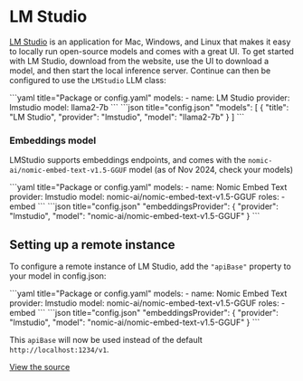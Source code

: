 
# LM Studio

[LM Studio](https://lmstudio.ai) is an application for Mac, Windows, and Linux that makes it easy to locally run open-source models and comes with a great UI. To get started with LM Studio, download from the website, use the UI to download a model, and then start the local inference server. Continue can then be configured to use the `LMStudio` LLM class:

<Tabs groupId="config-example">
  <TabItem value="yaml" label="YAML">
  ```yaml title="Package or config.yaml"
  models:
    - name: LM Studio
      provider: lmstudio
      model: llama2-7b
  ```
  </TabItem>
  <TabItem value="json" label="JSON">
  ```json title="config.json"
    "models": [
      {
        "title": "LM Studio",
        "provider": "lmstudio",
        "model": "llama2-7b"
      }
    ]
  ```
  </TabItem>
</Tabs>

### Embeddings model

LMStudio supports embeddings endpoints, and comes with the `nomic-ai/nomic-embed-text-v1.5-GGUF` model (as of Nov 2024, check your models)

<Tabs groupId="config-example">
  <TabItem value="yaml" label="YAML">
  ```yaml title="Package or config.yaml"
  models:
    - name: Nomic Embed Text
      provider: lmstudio
      model: nomic-ai/nomic-embed-text-v1.5-GGUF
      roles:
        - embed
  ```
  </TabItem>
  <TabItem value="json" label="JSON">
  ```json title="config.json"
    "embeddingsProvider": {
      "provider": "lmstudio",
      "model": "nomic-ai/nomic-embed-text-v1.5-GGUF"
    }
  ```
  </TabItem>
</Tabs>

## Setting up a remote instance

To configure a remote instance of LM Studio, add the `"apiBase"` property to your model in config.json:

<Tabs groupId="config-example">
  <TabItem value="yaml" label="YAML">
  ```yaml title="Package or config.yaml"
  models:
    - name: Nomic Embed Text
      provider: lmstudio
      model: nomic-ai/nomic-embed-text-v1.5-GGUF
      roles:
        - embed
  ```
  </TabItem>
  <TabItem value="json" label="JSON">
  ```json title="config.json"
    "embeddingsProvider": {
      "provider": "lmstudio",
      "model": "nomic-ai/nomic-embed-text-v1.5-GGUF"
    }
  ```
  </TabItem>
</Tabs>

This `apiBase` will now be used instead of the default `http://localhost:1234/v1`.

[View the source](https://github.com/continuedev/continue/blob/main/core/llm/llms/LMStudio.ts)
